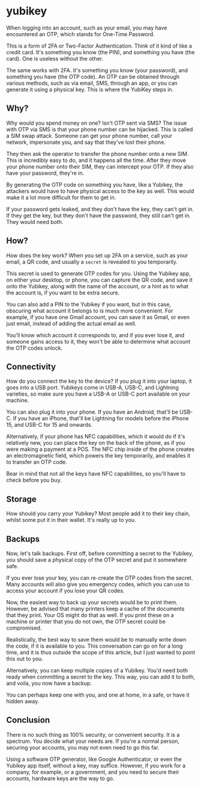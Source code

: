 # yubikey

When logging into an account, such as your email, you may have encountered an OTP, which stands for One-Time Password.

This is a form of 2FA or Two-Factor Authentication. Think of it kind of like a credit card. It's something you know (the PIN), and something you have (the card). One is useless without the other.

The same works with 2FA. It's something you know (your password), and something you have (the OTP code). An OTP can be obtained through various methods, such as via email, SMS, through an app, or you can generate it using a physical key. This is where the YubiKey steps in.

## Why?

Why would you spend money on one? Isn't OTP sent via SMS? The issue with OTP via SMS is that your phone number can be hijacked. This is called a SIM swap attack. Someone can get your phone number, call your network, impersonate you, and say that they've lost their phone.

They then ask the operator to transfer the phone number onto a new SIM. This is incredibly easy to do, and it happens all the time. After they move your phone number onto their SIM, they can intercept your OTP. If they also have your password, they're in.

By generating the OTP code on something you have, like a Yubikey, the attackers would have to have physical access to the key as well. This would make it a lot more difficult for them to get in.

If your password gets leaked, and they don't have the key, they can't get in. If they get the key, but they don't have the password, they still can't get in. They would need both.

## How?

How does the key work? When you set up 2FA on a service, such as your email, a QR code, and usually a `secret` is revealed to you temporarily.

This secret is used to generate OTP codes for you. Using the Yubikey app, on either your desktop, or phone, you can capture the QR code, and save it onto the Yubikey, along with the name of the account, or a hint as to what the account is, if you want to be extra secure.

You can also add a PIN to the Yubikey if you want, but in this case, obscuring what account it belongs to is much more convenient. For example, if you have one Gmail account, you can save it as Gmail, or even just email, instead of adding the actual email as well.

You'll know which account it corresponds to, and if you ever lose it, and someone gains access to it, they won't be able to determine what account the OTP codes unlock.

## Connectivity

How do you connect the key to the device? If you plug it into your laptop, it goes into a USB port. Yubikeys come in USB-A, USB-C, and Lightning varieties, so make sure you have a USB-A or USB-C port available on your machine.

You can also plug it into your phone. If you have an Android, that'll be USB-C. If you have an iPhone, that'll be Lightning for models before the iPhone 15, and USB-C for 15 and onwards.

Alternatively, if your phone has NFC capabilities, which it would do if it's relatively new, you can place the key on the back of the phone, as if you were making a payment at a POS. The NFC chip inside of the phone creates an electromagnetic field, which powers the key temporarily, and enables it to transfer an OTP code.

Bear in mind that not all the keys have NFC capabilities, so you'll have to check before you buy.

## Storage

How should you carry your Yubikey? Most people add it to their key chain, whilst some put it in their wallet. It's really up to you.

## Backups

Now, let's talk backups. First off, before committing a secret to the Yubikey, you should save a physical copy of the OTP secret and put it somewhere safe.

If you ever lose your key, you can re-create the OTP codes from the secret. Many accounts will also give you emergency codes, which you can use to access your account if you lose your QR codes.

Now, the easiest way to back up your secrets would be to print them. However, be advised that many printers keep a cache of the documents that they print. Your OS might do that as well. If you print these on a machine or printer that you do not own, the OTP secret could be compromised.

Realistically, the best way to save them would be to manually write down the code, if it is available to you. This conversation can go on for a long time, and it is thus outside the scope of this article, but I just wanted to point this out to you.

Alternatively, you can keep multiple copies of a Yubikey. You'd need both ready when committing a secret to the key. This way, you can add it to both, and voila, you now have a backup.

You can perhaps keep one with you, and one at home, in a safe, or have it hidden away.

## Conclusion

There is no such thing as 100% security, or convenient security. It is a spectrum. You decide what your needs are. If you're a normal person, securing your accounts, you may not even need to go this far.

Using a software OTP generator, like Google Authenticator, or even the Yubikey app itself, without a key, may suffice. However, if you work for a company, for example, or a government, and you need to secure their accounts, hardware keys are the way to go.
